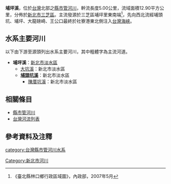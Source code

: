 {{Citation style|time=2021-01-23T16:16:55+00:00}}
{{河流|埔坪溪||5.00|－|－|12.90|埔頭坑|[[台灣海峽|台灣海峽]]|[[台灣|台灣]]|}}
'''埔坪溪'''，位於[[台灣|台灣]]北部之[[縣市管河川|縣市管河川]]，幹流長度5.00公里，流域面積12.90平方公里，分佈於[[新北市|新北市]][[三芝區|三芝區]]。主流發源於三芝區埔坪里東南端<ref>《臺北縣林口鄉行政區域圖》，內政部，2007年5月</ref>，先向西北流經埔頭坑、埔坪、大龍磅崎、王公口最終於社寮港東北側注入[[台灣海峽|台灣海峽]]。

==水系主要河川==
以下由下游至源頭列出水系主要河川，其中粗體字為主流河道。
*'''埔坪溪'''：[[新北市|新北市]][[淡水區|淡水區]]
**[[大坑溪_(淡水區)|大坑溪]]：新北市淡水區
**'''[[埔頭坑溪|埔頭坑溪]]'''：新北市淡水區
***[[陳厝坑溪|陳厝坑溪]]：新北市淡水區

==相關條目==
*[[縣市管河川|縣市管河川]]
*[[台灣河流列表|台灣河流列表]]

==參考資料及注釋==
<div class="references-small">
<references />
</div>

{{台灣河流}}
[[category:台灣縣市管河川水系|category:台灣縣市管河川水系]]
[[Category:新北市河川|Category:新北市河川]]